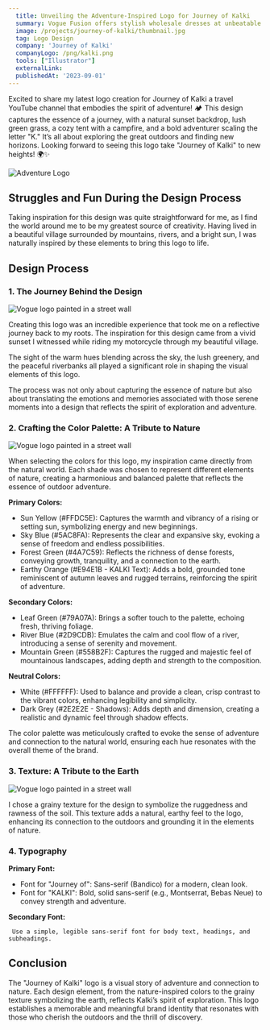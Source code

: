 ```yaml
---
  title: Unveiling the Adventure-Inspired Logo for Journey of Kalki
  summary: Vogue Fusion offers stylish wholesale dresses at unbeatable prices. We cater to boutique owners, event planners, and fashion enthusiasts seeking quality and value. Discover a curated selection that blends elegance with affordability.
  image: /projects/journey-of-kalki/thumbnail.jpg
  tag: Logo Design
  company: 'Journey of Kalki'
  companyLogo: /png/kalki.png
  tools: ["Illustrator"]
  externalLink:
  publishedAt: '2023-09-01'
---
```


Excited to share my latest logo creation for Journey of Kalki a travel YouTube channel that embodies the spirit of adventure! 🏕 This design captures the essence of a journey, with a natural sunset backdrop, lush green grass, a cozy tent with a campfire, and a bold adventurer scaling the letter "K." It’s all about exploring the great outdoors and finding new horizons. Looking forward to seeing this logo take "Journey of Kalki" to new heights! 🌍✨

![Adventure Logo](/projects/journey-of-kalki/logo-mark.jpg)

## Struggles and Fun During the Design Process

Taking inspiration for this design was quite straightforward for me, as I find the world around me to be my greatest source of creativity. Having lived in a beautiful village surrounded by mountains, rivers, and a bright sun, I was naturally inspired by these elements to bring this logo to life.

## Design Process

### 1. **The Journey Behind the Design**

![Vogue logo painted in a street wall](/projects/journey-of-kalki/outline.jpg)

Creating this logo was an incredible experience that took me on a reflective journey back to my roots. The inspiration for this design came from a vivid sunset I witnessed while riding my motorcycle through my beautiful village.

The sight of the warm hues blending across the sky, the lush greenery, and the peaceful riverbanks all played a significant role in shaping the visual elements of this logo.

The process was not only about capturing the essence of nature but also about translating the emotions and memories associated with those serene moments into a design that reflects the spirit of exploration and adventure.

### 2. **Crafting the Color Palette: A Tribute to Nature**

![Vogue logo painted in a street wall](/projects/journey-of-kalki/colors.jpg)

When selecting the colors for this logo, my inspiration came directly from the natural world. Each shade was chosen to represent different elements of nature, creating a harmonious and balanced palette that reflects the essence of outdoor adventure.

**Primary Colors:**

- Sun Yellow (#FFDC5E): Captures the warmth and vibrancy of a rising or setting sun, symbolizing energy and new beginnings.
- Sky Blue (#5AC8FA): Represents the clear and expansive sky, evoking a sense of freedom and endless possibilities.
- Forest Green (#4A7C59): Reflects the richness of dense forests, conveying growth, tranquility, and a connection to the earth.
- Earthy Orange (#E94E1B - KALKI Text): Adds a bold, grounded tone reminiscent of autumn leaves and rugged terrains, reinforcing the spirit of adventure.

**Secondary Colors:**

- Leaf Green (#79A07A): Brings a softer touch to the palette, echoing fresh, thriving foliage.
- River Blue (#2D9CDB): Emulates the calm and cool flow of a river, introducing a sense of serenity and movement.
- Mountain Green (#558B2F): Captures the rugged and majestic feel of mountainous landscapes, adding depth and strength to the composition.

**Neutral Colors:**

- White (#FFFFFF): Used to balance and provide a clean, crisp contrast to the vibrant colors, enhancing legibility and simplicity.
- Dark Grey (#2E2E2E - Shadows): Adds depth and dimension, creating a realistic and dynamic feel through shadow effects.

The color palette was meticulously crafted to evoke the sense of adventure and connection to the natural world, ensuring each hue resonates with the overall theme of the brand.

### 3. **Texture: A Tribute to the Earth**

![Vogue logo painted in a street wall](/projects/journey-of-kalki/texture.png)

I chose a grainy texture for the design to symbolize the ruggedness and rawness of the soil. This texture adds a natural, earthy feel to the logo, enhancing its connection to the outdoors and grounding it in the elements of nature.

### 4. **Typography**

**Primary Font:**

- Font for "Journey of": Sans-serif (Bandico) for a modern, clean look.
- Font for "KALKI": Bold, solid sans-serif (e.g., Montserrat, Bebas Neue) to convey strength and adventure.

**Secondary Font:**

     Use a simple, legible sans-serif font for body text, headings, and subheadings.

## Conclusion

The "Journey of Kalki" logo is a visual story of adventure and connection to nature. Each design element, from the nature-inspired colors to the grainy texture symbolizing the earth, reflects Kalki’s spirit of exploration. This logo establishes a memorable and meaningful brand identity that resonates with those who cherish the outdoors and the thrill of discovery.
